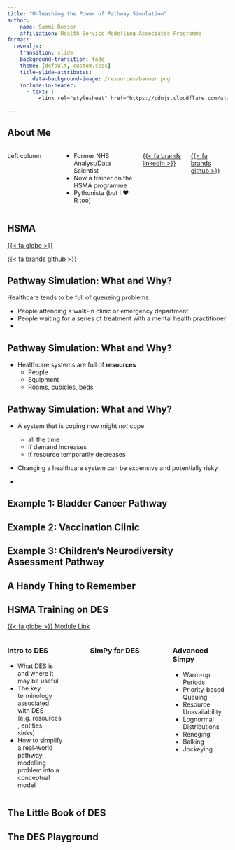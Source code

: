 ```yaml
---
title: "Unleashing the Power of Pathway Simulation"
author:
    name: Sammi Rosser
    affiliation: Health Service Modelling Associates Programme
format:
  revealjs:
    transition: slide
    background-transition: fade
    theme: [default, custom.scss]
    title-slide-attributes:
        data-background-image: /resources/banner.png
    include-in-header:
      - text: |
          <link rel="stylesheet" href="https://cdnjs.cloudflare.com/ajax/libs/font-awesome/6.4.0/css/all.min.css"><link href='https://fonts.googleapis.com/css?family=Lexend' rel='stylesheet'>

---
```



## About Me

:::: {.columns}

::: {.column width="40%"}
Left column
:::

::: {.column width="60%"}
- Former NHS Analyst/Data Scientist
- Now a trainer on the HSMA programme
- Pythonista (but I ❤️ R too)
:::

[{{< fa brands linkedin >}}]()

[{{< fa brands github >}}]()

::::

## HSMA


[{{< fa globe >}}]()

[{{< fa brands github >}}]()


## Pathway Simulation: What and Why?

Healthcare tends to be full of queueing problems.

- People attending a walk-in clinic or emergency department
- People waiting for a series of treatment with a mental health practitioner
-


## Pathway Simulation: What and Why?

- Healthcare systems are full of **resources**
    - People
    - Equipment
    - Rooms, cubicles, beds

## Pathway Simulation: What and Why?

- A system that is coping now might *not* cope
    - all the time
    - if demand increases
    - if resource temporarily decreases

- Changing a healthcare system can be expensive and potentially risky

-

## Example 1: Bladder Cancer Pathway


## Example 2: Vaccination Clinic


## Example 3: Children's Neurodiversity Assessment Pathway


## A Handy Thing to Remember



## HSMA Training on DES {.smaller}

[{{< fa globe >}} Module Link](https://hsma-programme.github.io/hsma_site/hsma_content/modules/current_module_details/2_des.html)

:::: {.columns}

::: {.column width="30%"}
### Intro to DES

- What DES is and where it may be useful
- The key terminology associated with DES (e.g. resources, entities, sinks)
- How to simplify a real-world pathway modelling problem into a conceptual model
:::

::: {.column width="5%"}

:::


::: {.column width="30%"}
### SimPy for DES
:::

::: {.column width="5%"}

:::

::: {.column width="30%"}
### Advanced Simpy

- Warm-up Periods
- Priority-based Queuing
- Resource Unavailability
- Lognormal Distributions
- Reneging
- Balking
- Jockeying
:::

::::

## The Little Book of DES


## The DES Playground



##
